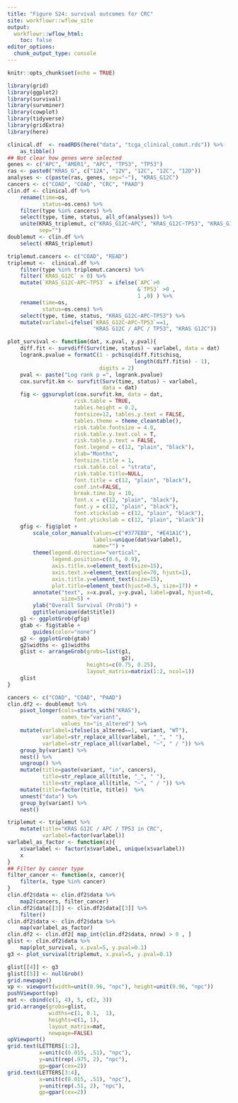 ```yaml
---
title: "Figure S24: survival outcomes for CRC"
site: workflowr::wflow_site
output:
  workflowr::wflow_html:
    toc: false
editor_options:
  chunk_output_type: console
---
```




```r
knitr::opts_chunk$set(echo = TRUE)
```

```r
library(grid)
library(ggplot2)
library(survival)
library(survminer)
library(cowplot)
library(tidyverse)
library(gridExtra)
library(here)
```

```r
clinical.df  <- readRDS(here("data", "tcga_clinical_comut.rds")) %>%
    as_tibble()
## Not clear how genes were selected
genes <- c("APC", "AMER1", "APC", "TP53", "TP53")
ras <- paste0("KRAS_G", c("12A", "12V", "12C", "12C", "12D"))
analyses <- c(paste(ras, genes, sep="~"), "KRAS_G12C")
cancers <- c("COAD", "COAD", "CRC", "PAAD")
clin.df <- clinical.df %>%
    rename(time=os,
           status=os.cens) %>%
    filter(type %in% cancers) %>%
    select(type, time, status, all_of(analyses)) %>%
    unite(KRAS_triplemut, c("KRAS_G12C~APC", "KRAS_G12C~TP53", "KRAS_G12C"),
          sep="")
doublemut <- clin.df %>%
    select(-KRAS_triplemut)

triplemut.cancers <- c("COAD", "READ")
triplemut <-  clinical.df %>%
    filter(type %in% triplemut.cancers) %>%
    filter(`KRAS_G12C` > 0) %>%
    mutate(`KRAS_G12C~APC~TP53` = ifelse(`APC`>0
                                         &`TP53` >0 ,
                                         1 ,0) ) %>%
    rename(time=os,
           status=os.cens) %>%
    select(type, time, status, "KRAS_G12C~APC~TP53") %>%
    mutate(varlabel=ifelse(`KRAS_G12C~APC~TP53`==1,
                           "KRAS G12C / APC / TP53", "KRAS G12C"))
```

```r
plot_survival <- function(dat, x.pval, y.pval){
    diff.fit <- survdiff(Surv(time, status) ~ varlabel, data = dat)
    logrank.pvalue = formatC(1 - pchisq(diff.fit$chisq,
                                        length(diff.fit$n) - 1),
                             digits = 2)
    pval <- paste("Log rank p =", logrank.pvalue)
    cox.survfit.km <- survfit(Surv(time, status) ~ varlabel,
                              data = dat)
    fig <- ggsurvplot(cox.survfit.km, data = dat,
                     risk.table = TRUE,
                     tables.height = 0.2,
                     fontsize=12, tables.y.text = FALSE,
                     tables.theme = theme_cleantable(),
                     risk.table.fontsize = 4.0,
                     risk.table.y.text.col = T,
                     risk.table.y.text = FALSE,
                     font.legend = c(12, "plain", "black"),
                     xlab="Months",
                     fontsize.title = 1,
                     risk.table.col = "strata",
                     risk.table.title=NULL,
                     font.title = c(12, "plain", "black"),
                     conf.int=FALSE,
                     break.time.by = 10,
                     font.x = c(12, "plain", "black"),
                     font.y = c(12, "plain", "black"),
                     font.xtickslab = c(12, "plain", "black"),
                     font.ytickslab = c(12, "plain", "black"))
    gfig <- fig$plot +
        scale_color_manual(values=c("#377EB8", "#E41A1C"),
                           labels=unique(dat$varlabel),
                           name="") +
        theme(legend.direction="vertical",
              legend.position=c(0.6, 0.9),
              axis.title.x=element_text(size=15),
              axis.text.x=element_text(angle=70, hjust=1),
              axis.title.y=element_text(size=15),
              plot.title=element_text(hjust=0.5, size=17)) +
        annotate("text", x=x.pval, y=y.pval, label=pval, hjust=0,
                 size=5) +
        ylab("Overall Survival (Prob)") +
        ggtitle(unique(dat$title))
    g1 <- ggplotGrob(gfig)
    gtab <- fig$table +
        guides(color="none")
    g2 <- ggplotGrob(gtab)
    g2$widths <- g1$widths
    glist <- arrangeGrob(grobs=list(g1,
                                    g2),
                         heights=c(0.75, 0.25),
                         layout_matrix=matrix(1:2, ncol=1))
    glist
}
```


```r
cancers <- c("COAD", "COAD", "PAAD")
clin.df2 <- doublemut %>%
    pivot_longer(cols=starts_with("KRAS"),
                 names_to="variant",
                 values_to="is_altered") %>%
    mutate(varlabel=ifelse(is_altered==1, variant, "WT"),
           varlabel=str_replace_all(varlabel, "_", " "),
           varlabel=str_replace_all(varlabel, "~", " / ")) %>%
    group_by(variant) %>%
    nest() %>%
    ungroup() %>%
    mutate(title=paste(variant, "in", cancers),
           title=str_replace_all(title, "_", " "),
           title=str_replace_all(title, "~", " / ")) %>%
    mutate(title=factor(title, title))  %>%
    unnest("data") %>%
    group_by(variant) %>%
    nest()

triplemut <- triplemut %>%
    mutate(title="KRAS G12C / APC / TP53 in CRC",
           varlabel=factor(varlabel))
varlabel_as_factor <- function(x){
    x$varlabel <- factor(x$varlabel, unique(x$varlabel))
    x
}
## Filter by cancer type
filter_cancer <- function(x, cancer){
    filter(x, type %in% cancer)
}
clin.df2$data <- clin.df2$data %>%
    map2(cancers, filter_cancer)
clin.df2$data[[3]] <- clin.df2$data[[3]] %>%
    filter()
clin.df2$data <- clin.df2$data %>%
    map(varlabel_as_factor)
clin.df2 <- clin.df2[ map_int(clin.df2$data, nrow) > 0 , ]
glist <- clin.df2$data %>%
    map(plot_survival, x.pval=5, y.pval=0.1)
g3 <- plot_survival(triplemut, x.pval=5, y.pval=0.1)
```

```r
glist[[4]] <- g3
glist[[5]] <- nullGrob()
grid.newpage()
vp <- viewport(width=unit(0.96, "npc"), height=unit(0.96, "npc"))
pushViewport(vp)
mat <- cbind(c(1, 4), 5, c(2, 3))
grid.arrange(grobs=glist,
             widths=c(1, 0.1,  1),
             heights=c(1, 1),
             layout_matrix=mat,
             newpage=FALSE)
upViewport()
grid.text(LETTERS[1:2],
          x=unit(c(0.015, .51), "npc"),
          y=unit(rep(.975, 2), "npc"),
          gp=gpar(cex=2))
grid.text(LETTERS[3:4],
          x=unit(c(0.015, .51), "npc"),
          y=unit(rep(.51, 2), "npc"),
          gp=gpar(cex=2))
```
